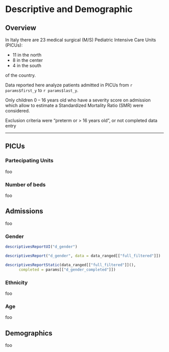 # Descriptive and Demographic {#descriptives .tabset .tabset-fade .tabset-pills}

## Overview {-}

In Italy there are 23 medical surgical (M/S) Pediatric Intensive Care Units (PICUs):

- 11 in the north
- 8 in the center
- 4 in the south

of the country.

Data reported here analyze patients admitted in PICUs from
`r params$first_y` to `r params$last_y`.

Only children 0 -- 16 years old who have a severity score on admission
which allow to estimate a Standardized Mortality Ratio (SMR) were
considered.

Exclusion criteria were "preterm or > 16 years old", or not completed
data entry

---

## PICUs {.tabset .tabset-dropdown}

### Partecipating Units

foo

### Number of beds

foo











## Admissions {.tabset .tabset-dropdown}

foo




### Gender

```{r, eval=!params$export}
descriptivesReportUI("d_gender")
```

```{r, context = "server", eval=!params$export}
descriptivesReport("d_gender", data = data_ranged[["full_filtered"]])
```

```{r, context = "server", eval=params$export, fig.height=11}
descriptivesReportStatic(data_ranged[["full_filtered"]](),
      completed = params[["d_gender_completed"]])
```







### Ethnicity

foo

### Age

foo




















## Demographics {.tabset .tabset-dropdown}

foo
